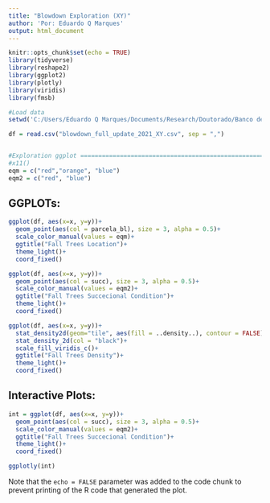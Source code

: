 ```yaml
---
title: "Blowdown Exploration (XY)"
author: 'Por: Eduardo Q Marques'
output: html_document
---
```


```r
knitr::opts_chunk$set(echo = TRUE)
library(tidyverse)
library(reshape2)
library(ggplot2)
library(plotly)
library(viridis)
library(fmsb)

#Load data
setwd('C:/Users/Eduardo Q Marques/Documents/Research/Doutorado/Banco de Dados Tanguro/Area1-plot/Campo vento')

df = read.csv("blowdown_full_update_2021_XY.csv", sep = ",")


#Exploration ggplot ===========================================================================
#x11()
eqm = c("red","orange", "blue")
eqm2 = c("red", "blue")
```

## GGPLOTs:

```r
ggplot(df, aes(x=x, y=y))+
  geom_point(aes(col = parcela_bl), size = 3, alpha = 0.5)+
  scale_color_manual(values = eqm)+
  ggtitle("Fall Trees Location")+
  theme_light()+
  coord_fixed()

ggplot(df, aes(x=x, y=y))+
  geom_point(aes(col = succ), size = 3, alpha = 0.5)+
  scale_color_manual(values = eqm2)+
  ggtitle("Fall Trees Succecional Condition")+
  theme_light()+
  coord_fixed()

ggplot(df, aes(x=x, y=y))+
  stat_density2d(geom="tile", aes(fill = ..density..), contour = FALSE) + 
  stat_density_2d(col = "black")+
  scale_fill_viridis_c()+
  ggtitle("Fall Trees Density")+
  theme_light()+
  coord_fixed()
```

## Interactive Plots:

```r
int = ggplot(df, aes(x=x, y=y))+
  geom_point(aes(col = succ), size = 3, alpha = 0.5)+
  scale_color_manual(values = eqm2)+
  ggtitle("Fall Trees Succecional Condition")+
  theme_light()+
  coord_fixed()

ggplotly(int)
```

Note that the `echo = FALSE` parameter was added to the code chunk to prevent printing of the R code that generated the plot.
